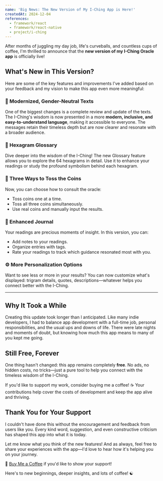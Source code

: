 ```yaml
---
name: 'Big News: The New Version of My I-Ching App is Here!'
createdAt: 2024-12-04
references:
  - framework/react
  - framework/react-native
  - project/i-ching
---
```


After months of juggling my day job, life's curveballs, and countless cups of coffee, I'm thrilled to announce that the **new version of my I-Ching Oracle app** is officially live!

## What's New in This Version?

Here are some of the key features and improvements I've added based on your feedback and my vision to make this app even more meaningful:

### 📖 Modernized, Gender-Neutral Texts

One of the biggest changes is a complete review and update of the texts. The I-Ching's wisdom is now presented in a more **modern, inclusive, and easy-to-understand language**, making it accessible to everyone. The messages retain their timeless depth but are now clearer and resonate with a broader audience.

### 🌟 Hexagram Glossary

Dive deeper into the wisdom of the I-Ching! The new Glossary feature allows you to explore the 64 hexagrams in detail. Use it to enhance your readings or study the profound symbolism behind each hexagram.

### 🎲 Three Ways to Toss the Coins

Now, you can choose how to consult the oracle:

- Toss coins one at a time.
- Toss all three coins simultaneously.
- Use real coins and manually input the results.

### 📒 Enhanced Journal

Your readings are precious moments of insight. In this version, you can:

- Add notes to your readings.
- Organize entries with tags.
- Rate your readings to track which guidance resonated most with you.

### ⚙️ More Personalization Options

Want to see less or more in your results? You can now customize what's displayed: trigram details, quotes, descriptions—whatever helps you connect better with the I-Ching.

---

## Why It Took a While

Creating this update took longer than I anticipated. Like many indie developers, I had to balance app development with a full-time job, personal responsibilities, and the usual ups and downs of life. There were late nights and moments of doubt, but knowing how much this app means to many of you kept me going.

## Still Free, Forever

One thing hasn't changed: this app remains completely **free**.
No ads, no hidden costs, no tricks—just a pure tool to help you connect with the timeless wisdom of the I-Ching.

If you'd like to support my work, consider buying me a coffee! ☕ Your contributions help cover the costs of development and keep the app alive and thriving.

## Thank You for Your Support

I couldn't have done this without the encouragement and feedback from users like you. Every kind word, suggestion, and even constructive criticism has shaped this app into what it is today.

Let me know what you think of the new features! And as always, feel free to share your experiences with the app—I'd love to hear how it's helping you on your journey.

💛 [Buy Me a Coffee](https://www.buymeacoffee.com/codeserk) if you'd like to show your support!

Here's to new beginnings, deeper insights, and lots of coffee! ☯
